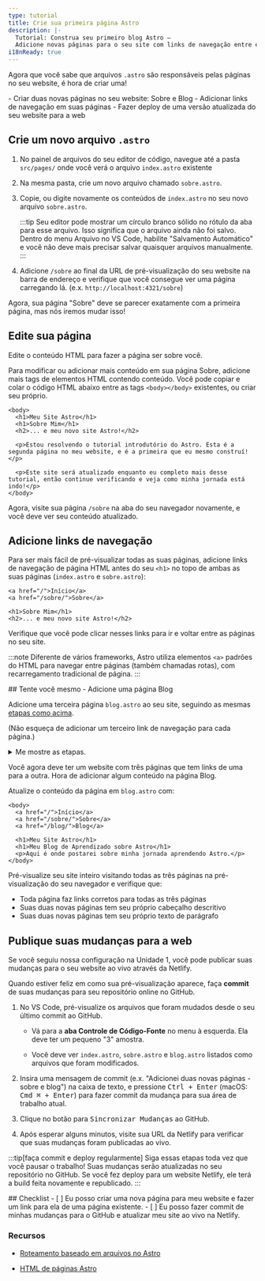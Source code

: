 ```yaml
---
type: tutorial
title: Crie sua primeira página Astro
description: |-
  Tutorial: Construa seu primeiro blog Astro —
  Adicione novas páginas para o seu site com links de navegação entre elas
i18nReady: true
---
```



Agora que você sabe que arquivos `.astro` são responsáveis pelas páginas no seu website, é hora de criar uma!

<PreCheck>
  - Criar duas novas páginas no seu website: Sobre e Blog
  - Adicionar links de navegação em suas páginas
  - Fazer deploy de uma versão atualizada do seu website para a web
</PreCheck>

## Crie um novo arquivo `.astro`

1. No painel de arquivos do seu editor de código, navegue até a pasta `src/pages/` onde você verá o arquivo `index.astro` existente

2. Na mesma pasta, crie um novo arquivo chamado `sobre.astro`.

3. Copie, ou digite novamente os conteúdos de `index.astro` no seu novo arquivo `sobre.astro`.

    :::tip
    Seu editor pode mostrar um círculo branco sólido no rótulo da aba para esse arquivo. Isso significa que o arquivo ainda não foi salvo. Dentro do menu Arquivo no VS Code, habilite "Salvamento Automático" e você não deve mais precisar salvar quaisquer arquivos manualmente.
    :::

4. Adicione `/sobre` ao final da URL de pré-visualização do seu website na barra de endereço e verifique que você consegue ver uma página carregando lá. (e.x. `http://localhost:4321/sobre`)

Agora, sua página "Sobre" deve se parecer exatamente com a primeira página, mas nós iremos mudar isso!

## Edite sua página

Edite o conteúdo HTML para fazer a página ser sobre você.

Para modificar ou adicionar mais conteúdo em sua página Sobre, adicione mais tags de elementos HTML contendo conteúdo. Você pode copiar e colar o código HTML abaixo entre as tags `<body></body>` existentes, ou criar seu próprio.

```astro title="src/pages/sobre.astro" ins={3-8} del={2}
<body>
  <h1>Meu Site Astro</h1>
  <h1>Sobre Mim</h1>
  <h2>... e meu novo site Astro!</h2>

  <p>Estou resolvendo o tutorial introdutório do Astro. Esta é a segunda página no meu website, e é a primeira que eu mesmo construí!</p>

  <p>Este site será atualizado enquanto eu completo mais desse tutorial, então continue verificando e veja como minha jornada está indo!</p>
</body>
```

Agora, visite sua página `/sobre` na aba do seu navegador novamente, e você deve ver seu conteúdo atualizado.

## Adicione links de navegação

Para ser mais fácil de pré-visualizar todas as suas páginas, adicione links de navegação de página HTML antes do seu `<h1>` no topo de ambas as suas páginas (`index.astro` e `sobre.astro`):

```astro title="src/pages/sobre.astro" ins={1-2}
<a href="/">Início</a>
<a href="/sobre/">Sobre</a>

<h1>Sobre Mim</h1>
<h2>... e meu novo site Astro!</h2>
```

Verifique que você pode clicar nesses links para ir e voltar entre as páginas no seu site.

:::note
Diferente de vários frameworks, Astro utiliza elementos `<a>` padrões do HTML para navegar entre páginas (também chamadas rotas), com recarregamento tradicional de página.
:::

<Box icon="puzzle-piece">
## Tente você mesmo - Adicione uma página Blog

Adicione uma terceira página `blog.astro` ao seu site, seguindo as mesmas [etapas como acima](#crie-um-novo-arquivo-astro).

(Não esqueça de adicionar um terceiro link de navegação para cada página.)

<details>
<summary>Me mostre as etapas.</summary>
1. Crie um novo arquivo em `src/pages/blog.astro`.
2. Copie os conteúdos de `index.astro` e os cole em `blog.astro`.
3. [Adicione um terceiro link de navegação](#adicione-links-de-navegação) ao topo de cada página:

```astro title="src/pages/index.astro" ins={4}
<body>
  <a href="/">Início</a>
  <a href="/sobre/">Sobre</a>
  <a href="/blog/">Blog</a>

  <h1>Meu Site Astro</h1>
</body>
```
</details>
</Box>

Você agora deve ter um website com três páginas que tem links de uma para a outra. Hora de adicionar algum conteúdo na página Blog.

Atualize o conteúdo da página em `blog.astro` com:
```astro astro title="src/pages/blog.astro" ins={7-8} del={6}
<body>
  <a href="/">Início</a>
  <a href="/sobre/">Sobre</a>
  <a href="/blog/">Blog</a>

  <h1>Meu Site Astro</h1>
  <h1>Meu Blog de Aprendizado sobre Astro</h1>
  <p>Aqui é onde postarei sobre minha jornada aprendendo Astro.</p>
</body>
```

Pré-visualize seu site inteiro visitando todas as três páginas na pré-visualização do seu navegador e verifique que:
- Toda página faz links corretos para todas as três páginas
- Suas duas novas páginas tem seu próprio cabeçalho descritivo 
- Suas duas novas páginas tem seu próprio texto de parágrafo

## Publique suas mudanças para a web

Se você seguiu nossa configuração na Unidade 1, você pode publicar suas mudanças para o seu website ao vivo através da Netlify.

Quando estiver feliz em como sua pré-visualização aparece, faça **commit** de suas mudanças para seu repositório online no GitHub.

1. No VS Code, pré-visualize os arquivos que foram mudados desde o seu último commit ao GitHub. 

    - Vá para a **aba Controle de Código-Fonte** no menu à esquerda. Ela deve ter um pequeno "3" amostra.

    - Você deve ver `index.astro`, `sobre.astro` e `blog.astro` listados como arquivos que foram modificados.

2. Insira uma mensagem de commit (e.x. "Adicionei duas novas páginas - sobre e blog") na caixa de texto, e pressione <kbd>Ctrl + Enter</kbd> (macOS: <kbd>Cmd ⌘ + Enter</kbd>) para fazer commit da mudança para sua área de trabalho atual.

3. Clique no botão para <kbd>Sincronizar Mudanças</kbd> ao GitHub.

4. Após esperar alguns minutos, visite sua URL da Netlify para verificar que suas mudanças foram publicadas ao vivo.

:::tip[faça commit e deploy regularmente]
Siga essas etapas toda vez que você pausar o trabalho! Suas mudanças serão atualizadas no seu repositório no GitHub. Se você fez deploy para um website Netlify, ele terá a build feita novamente e republicado.
:::



<Box icon="check-list">
## Checklist

<Checklist>
- [ ] Eu posso criar uma nova página para meu website e fazer um link para ela de uma página existente.
- [ ] Eu posso fazer commit de minhas mudanças para o GitHub e atualizar meu site ao vivo na Netlify.
</Checklist>
</Box>

### Recursos

- [Roteamento baseado em arquivos no Astro](/pt-br/core-concepts/astro-pages/#roteamento-baseado-em-arquivos)

- [HTML de páginas Astro](/pt-br/core-concepts/astro-pages/#páginas-astro)
